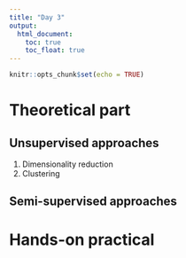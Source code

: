 ```yaml
---
title: "Day 3"
output:
  html_document:
    toc: true
    toc_float: true 
---
```


```r
knitr::opts_chunk$set(echo = TRUE)
```

# Theoretical part

## Unsupervised approaches

1. Dimensionality reduction
2. Clustering

## Semi-supervised approaches


# Hands-on practical